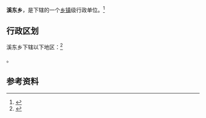 {{中国乡级行政区|35/07/24/203/000}}

'''溪东乡'''，是{{PRC admin/fullname|35/07/24/203/000|3}}下辖的一个[[乡镇|乡镇]]级行政单位。<ref>{{PRC admin/ref sgc|{{PRC admin/parent|35/07/24/203/000}}}}</ref>

== 行政区划 ==

溪东乡下辖以下地区：<ref>{{PRC admin/ref sgc|35/07/24/203/000}}</ref>

{{PRC admin/children|35/07/24/203/000}}。

== 参考资料 ==

{{reflist}}

{{行政区划小作品}}
{{PRC admin/navcat|35/07/24/203/000}}